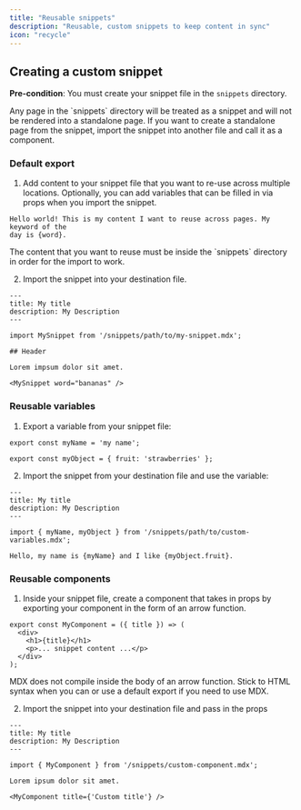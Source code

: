 ```yaml
---
title: "Reusable snippets"
description: "Reusable, custom snippets to keep content in sync"
icon: "recycle"
---
```



<SnippetIntro />

## Creating a custom snippet

**Pre-condition**: You must create your snippet file in the `snippets` directory.

<Note>
  Any page in the `snippets` directory will be treated as a snippet and will not
  be rendered into a standalone page. If you want to create a standalone page
  from the snippet, import the snippet into another file and call it as a
  component.
</Note>

### Default export

1. Add content to your snippet file that you want to re-use across multiple
   locations. Optionally, you can add variables that can be filled in via props
   when you import the snippet.

```mdx snippets/my-snippet.mdx
Hello world! This is my content I want to reuse across pages. My keyword of the
day is {word}.
```

<Warning>
  The content that you want to reuse must be inside the `snippets` directory in
  order for the import to work.
</Warning>

2. Import the snippet into your destination file.

```mdx destination-file.mdx
---
title: My title
description: My Description
---

import MySnippet from '/snippets/path/to/my-snippet.mdx';

## Header

Lorem impsum dolor sit amet.

<MySnippet word="bananas" />
```

### Reusable variables

1. Export a variable from your snippet file:

```mdx snippets/path/to/custom-variables.mdx
export const myName = 'my name';

export const myObject = { fruit: 'strawberries' };
```

2. Import the snippet from your destination file and use the variable:

```mdx destination-file.mdx
---
title: My title
description: My Description
---

import { myName, myObject } from '/snippets/path/to/custom-variables.mdx';

Hello, my name is {myName} and I like {myObject.fruit}.
```

### Reusable components

1. Inside your snippet file, create a component that takes in props by exporting
   your component in the form of an arrow function.

```mdx snippets/custom-component.mdx
export const MyComponent = ({ title }) => (
  <div>
    <h1>{title}</h1>
    <p>... snippet content ...</p>
  </div>
);
```

<Warning>
  MDX does not compile inside the body of an arrow function. Stick to HTML
  syntax when you can or use a default export if you need to use MDX.
</Warning>

2. Import the snippet into your destination file and pass in the props

```mdx destination-file.mdx
---
title: My title
description: My Description
---

import { MyComponent } from '/snippets/custom-component.mdx';

Lorem ipsum dolor sit amet.

<MyComponent title={'Custom title'} />
```